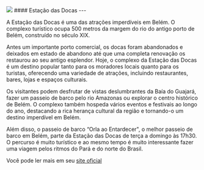 
<div>
  <Image placeholder="blur" src={EstacaoDasDocas} className="rounded-lg w-full aspect-4/3" />
  #### Estação das Docas
  ---

  A Estação das Docas é uma das atrações imperdíveis em Belém. O complexo turístico ocupa 500 metros da margem do rio do antigo porto de Belém, construído no século XIX.

  Antes um importante porto comercial, os docas foram abandonados e deixados em estado de abandono até que uma completa renovação os restaurou ao seu antigo esplendor. Hoje, o complexo da Estação das Docas é um destino popular tanto para os moradores locais quanto para os turistas, oferecendo uma variedade de atrações, incluindo restaurantes, bares, lojas e espaços culturais.

  Os visitantes podem desfrutar de vistas deslumbrantes da Baía do Guajará, fazer um passeio de barco pelo rio Amazonas ou explorar o centro histórico de Belém. O complexo também hospeda vários eventos e festivais ao longo do ano, destacando a rica herança cultural da região e tornando-o um destino imperdível em Belém.

  Além disso, o passeio de barco “Orla ao Entardecer", o melhor passeio de barco em Belém, parte da Estação das Docas de terça a domingo às 17h30. O percurso é muito turístico e ao mesmo tempo é muito interessante fazer uma viagem pelos ritmos do Pará e do norte do Brasil.

  Você pode ler mais em seu [site oficial](https://www.valeverdeturismo.com.br/belem-para-amazonia)
</div>
